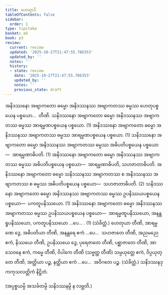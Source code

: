 ```yaml
---
title: ဟေတွာဒိ
tableOfContents: false
sidebar:
  order: 1
type: tipitaka
basket: ab
book: p3
review:
  current: review
  updated: '2025-10-27T21:47:55.786353'
  updated_by: ''
  notes: ''
  history:
  - state: review
    date: '2025-10-27T21:47:55.786353'
    updated_by: ''
    notes: ''
    previous_state: draft
---
```



<ReviewStatus review={frontmatter.review} showDetails={true} />

<HypothesisAnnotation frontmatter={frontmatter} />

<DynamicBreadcrumb />

<Division number="21" book="p3" e="ch" v="39" p="350">

<Paragraph number="1507" book="p3">
အနိဒဿနော အဗျာကတော ဓမ္မော အနိဒဿနဿ အဗျာကတဿ ဓမ္မဿ ဟေတုပစ္စယေန ပစ္စယော…  တီဏိ.
</Paragraph>

<Paragraph number="1508" book="p3">
သနိဒဿနော အဗျာကတော ဓမ္မော အနိဒဿနဿ အဗျာကတဿ ဓမ္မဿ အာရမ္မဏပစ္စယေန ပစ္စယော. (1)
</Paragraph>

<Paragraph number="1509" book="p3">
အနိဒဿနော အဗျာကတော ဓမ္မော အနိဒဿနဿ အဗျာကတဿ ဓမ္မဿ အာရမ္မဏပစ္စယေန ပစ္စယော. (1)
</Paragraph>

<Paragraph number="1510" book="p3">
သနိဒဿနော အဗျာကတော ဓမ္မော အနိဒဿနဿ အဗျာကတဿ ဓမ္မဿ အဓိပတိပစ္စယေန ပစ္စယော—  အာရမ္မဏာဓိပတိ. (1)
</Paragraph>

<Paragraph number="1511" book="p3">
အနိဒဿနော အဗျာကတော ဓမ္မော အနိဒဿနဿ အဗျာကတဿ ဓမ္မဿ အဓိပတိပစ္စယေန ပစ္စယော—  အာရမ္မဏာဓိပတိ, သဟဇာတာဓိပတိ. အနိဒဿနော အဗျာကတော ဓမ္မော သနိဒဿနဿ အဗျာကတဿ စ အနိဒဿနဿ အဗျာကတဿ စ ဓမ္မဿ အဓိပတိပစ္စယေန ပစ္စယော—  သဟဇာတာဓိပတိ. (2)
</Paragraph>

<Paragraph number="1512" book="p3">
သနိဒဿနော အဗျာကတော ဓမ္မော အနိဒဿနဿ အဗျာကတဿ ဓမ္မဿ ဥပနိဿယပစ္စယေန ပစ္စယော—  ပကတူပနိဿယော. (1)
</Paragraph>

<Paragraph number="1513" book="p3">
အနိဒဿနော အဗျာကတော ဓမ္မော အနိဒဿနဿ အဗျာကတဿ ဓမ္မဿ ဥပနိဿယပစ္စယေန ပစ္စယော—  အာရမ္မဏူပနိဿယော, အနန္တရူပနိဿယော, ပကတူပနိဿယော …ပေ… . (1) (သံခိတ္တံ.)
</Paragraph>

</Division>
<Division number="22" book="p3" e="ch" v="39" p="351">

<Paragraph number="1514" book="p3">
ဟေတုယာ တီဏိ, အာရမ္မဏေ ဒွေ, အဓိပတိယာ တီဏိ, အနန္တရေ ဧကံ …ပေ…  သဟဇာတေ တီဏိ, အညမညေ ဧကံ, နိဿယေ တီဏိ, ဥပနိဿယေ ဒွေ, ပုရေဇာတေ တီဏိ, ပစ္ဆာဇာတေ တီဏိ, အာသေဝနေ ဧကံ, ကမ္မေ တီဏိ, ဝိပါကေ တီဏိ (သဗ္ဗတ္ထ တီဏိ) သမ္ပယုတ္တေ ဧကံ, ဝိပ္ပယုတ္တေ တီဏိ, အတ္ထိယာ ပဉ္စ, နတ္ထိယာ ဧကံ …ပေ…  အဝိဂတေ ပဉ္စ. (သံခိတ္တံ.)

</Paragraph>
</Division>

<Paragraph number="1515" book="p3">
သနိဒဿနဒုကကုသလတ္တိကံ နိဋ္ဌိတံ.

  
(အပ္ပစ္စယမ္ပိ အသင်္ခတမ္ပိ သနိဒဿနမ္ပိ န လဗ္ဘတိ.)
</Paragraph>